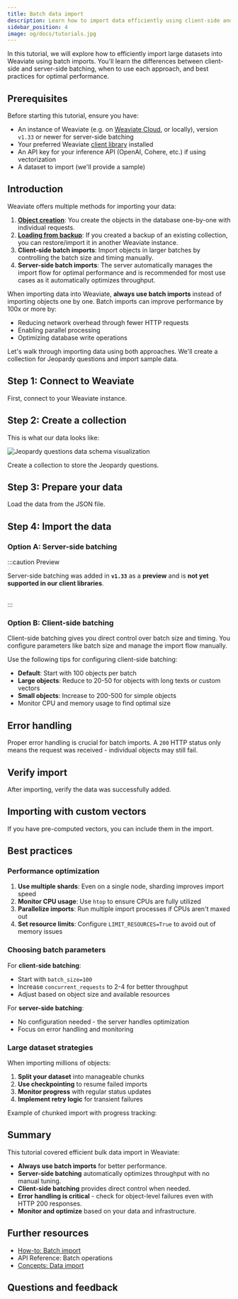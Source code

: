 ```yaml
---
title: Batch data import
description: Learn how to import data efficiently using client-side and server-side batching in Weaviate
sidebar_position: 4
image: og/docs/tutorials.jpg
---
```



In this tutorial, we will explore how to efficiently import large datasets into Weaviate using batch imports. You'll learn the differences between client-side and server-side batching, when to use each approach, and best practices for optimal performance.

## Prerequisites

Before starting this tutorial, ensure you have:

- An instance of Weaviate (e.g. on [Weaviate Cloud](https://console.weaviate.cloud), or locally), version `v1.33` or newer for server-side batching
- Your preferred Weaviate [client library](../client-libraries/index.mdx) installed
- An API key for your inference API (OpenAI, Cohere, etc.) if using vectorization
- A dataset to import (we'll provide a sample)

## Introduction

Weaviate offers multiple methods for importing your data:

1. **[Object creation](../manage-objects/create.mdx)**: You create the objects in the database one-by-one with individual requests.
1. **[Loading from backup](/deploy/configuration/backups.md)**: If you created a backup of an existing collection, you can restore/import it in another Weaviate instance.
1. **Client-side batch imports**: Import objects in larger batches by controlling the batch size and timing manually.
1. **Server-side batch imports**: The server automatically manages the import flow for optimal performance and is recommended for most use cases as it automatically optimizes throughput.

When importing data into Weaviate, **always use batch imports** instead of importing objects one by one. Batch imports can improve performance by 100x or more by:

- Reducing network overhead through fewer HTTP requests
- Enabling parallel processing
- Optimizing database write operations

Let's walk through importing data using both approaches. We'll create a collection for Jeopardy questions and import sample data.

## Step 1: Connect to Weaviate

First, connect to your Weaviate instance.

<Tabs groupId="languages">
  <TabItem value="py" label="Python">
    <FilteredTextBlock
      text={PyCode}
      startMarker="# START ConnectToWeaviate"
      endMarker="# END ConnectToWeaviate"
      language="py"
    />
  </TabItem>
</Tabs>

## Step 2: Create a collection

This is what our data looks like:

![Jeopardy questions data schema visualization](./_includes/joepardyquestion_dataset.png "Jeopardy questions data schema visualization")

Create a collection to store the Jeopardy questions. 

<Tabs groupId="languages">
  <TabItem value="py" label="Python">
    <FilteredTextBlock
      text={PyCode}
      startMarker="# START CreateCollection"
      endMarker="# END CreateCollection"
      language="py"
    />
  </TabItem>
</Tabs>

## Step 3: Prepare your data

Load the data from the JSON file.

<Tabs groupId="languages">
  <TabItem value="py" label="Python">
    <FilteredTextBlock
      text={PyCode}
      startMarker="# START LoadData"
      endMarker="# END LoadData"
      language="py"
    />
  </TabItem>
</Tabs>

## Step 4: Import the data

### Option A: Server-side batching

:::caution Preview

Server-side batching was added in **`v1.33`** as a **preview** and is **not yet supported in our client libraries**.<br/><br/>

:::

<!--
Server-side batching automatically manages the import flow using a feedback loop between client and server. The server monitors its workload and tells the client how much data to send next.

- Client opens a persistent connection to the server
- Client sends data in chunks based on server feedback
- Server manages an internal queue and applies backpressure when needed
- Errors are streamed back asynchronously without interrupting the flow

<Tabs groupId="languages">
  <TabItem value="py" label="Python">
    <FilteredTextBlock
      text={PyCode}
      startMarker="# START ServerSideBatch"
      endMarker="# END ServerSideBatch"
      language="py"
    />
  </TabItem>
</Tabs>

The benefits of server-side batching are:

- **No manual tuning**: Server automatically determines optimal batch size
- **Automatic backpressure**: Prevents server overload during heavy operations
- **Better resilience**: Handles cluster scaling events gracefully
- **Simplified code**: Less configuration needed
-->

### Option B: Client-side batching

Client-side batching gives you direct control over batch size and timing. You configure parameters like batch size and manage the import flow manually.

<Tabs groupId="languages">
  <TabItem value="py" label="Python">
    <FilteredTextBlock
      text={PyCode}
      startMarker="# START ClientSideBatch"
      endMarker="# END ClientSideBatch"
      language="py"
    />
  </TabItem>
</Tabs>

Use the following tips for configuring client-side batching:

- **Default**: Start with 100 objects per batch
- **Large objects**: Reduce to 20-50 for objects with long texts or custom vectors
- **Small objects**: Increase to 200-500 for simple objects
- Monitor CPU and memory usage to find optimal size

## Error handling

Proper error handling is crucial for batch imports. A `200` HTTP status only means the request was received - individual objects may still fail.

<Tabs groupId="languages">
  <TabItem value="py" label="Python">
    <FilteredTextBlock
      text={PyCode}
      startMarker="# START ErrorHandling"
      endMarker="# END ErrorHandling"
      language="py"
    />
  </TabItem>
</Tabs>

## Verify import

After importing, verify the data was successfully added.

<Tabs groupId="languages">
  <TabItem value="py" label="Python">
    <FilteredTextBlock
      text={PyCode}
      startMarker="# START VerifyImport"
      endMarker="# END VerifyImport"
      language="py"
    />
  </TabItem>
</Tabs>

## Importing with custom vectors

If you have pre-computed vectors, you can include them in the import.

<Tabs groupId="languages">
  <TabItem value="py" label="Python">
    <FilteredTextBlock
      text={PyCode}
      startMarker="# START CustomVectors"
      endMarker="# END CustomVectors"
      language="py"
    />
  </TabItem>
</Tabs>

## Best practices

### Performance optimization

1. **Use multiple shards**: Even on a single node, sharding improves import speed
2. **Monitor CPU usage**: Use `htop` to ensure CPUs are fully utilized
3. **Parallelize imports**: Run multiple import processes if CPUs aren't maxed out
4. **Set resource limits**: Configure `LIMIT_RESOURCES=True` to avoid out of memory issues

### Choosing batch parameters

For **client-side batching**:

- Start with `batch_size=100`
- Increase `concurrent_requests` to 2-4 for better throughput
- Adjust based on object size and available resources

For **server-side batching**:

- No configuration needed - the server handles optimization
- Focus on error handling and monitoring

### Large dataset strategies

When importing millions of objects:

1. **Split your dataset** into manageable chunks
2. **Use checkpointing** to resume failed imports
3. **Monitor progress** with regular status updates
4. **Implement retry logic** for transient failures

Example of chunked import with progress tracking:

<Tabs groupId="languages">
  <TabItem value="py" label="Python">
    <FilteredTextBlock
      text={PyCode}
      startMarker="# START ChunkedImport"
      endMarker="# END ChunkedImport"
      language="py"
    />
  </TabItem>
</Tabs>

## Summary

This tutorial covered efficient bulk data import in Weaviate:

- **Always use batch imports** for better performance.
- **Server-side batching** automatically optimizes throughput with no manual tuning.
- **Client-side batching** provides direct control when needed.
- **Error handling is critical** - check for object-level failures even with HTTP 200 responses.
- **Monitor and optimize** based on your data and infrastructure.

## Further resources

- [How-to: Batch import](../manage-objects/import.mdx)
- <SkipLink href="/weaviate/api/rest#tag/batch">
    API Reference: Batch operations
  </SkipLink>
- [Concepts: Data import](../concepts/data-import.mdx)

## Questions and feedback


<DocsFeedback />
